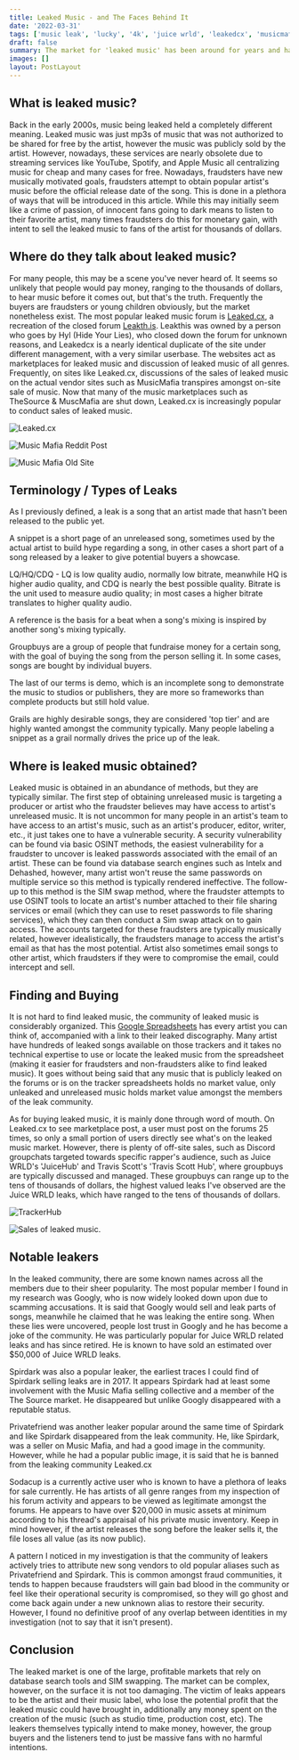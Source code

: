 ```yaml
---
title: Leaked Music - and The Faces Behind It
date: '2022-03-31'
tags: ['music leak', 'lucky', '4k', 'juice wrld', 'leakedcx', 'musicmafia']
draft: false
summary: The market for 'leaked music' has been around for years and has taken different forms and shapes. Nowadays, fraudsters are managing to obtain artist music before the official release date, with a market of hundreds of thousands of dollars behind it.
images: []
layout: PostLayout
---
```


## What is leaked music?

Back in the early 2000s, music being leaked held a completely different meaning. Leaked music was just mp3s of music that was not authorized to be shared for free by the artist, however the music was publicly sold by the artist. However, nowadays, these services are nearly obsolete due to streaming services like YouTube, Spotify, and Apple Music all centralizing music for cheap and many cases for free. Nowadays, fraudsters have new musically motivated goals, fraudsters attempt to obtain popular artist's music before the official release date of the song. This is done in a plethora of ways that will be introduced in this article. While this may initially seem like a crime of passion, of innocent fans going to dark means to listen to their favorite artist, many times fraudsters do this for monetary gain, with intent to sell the leaked music to fans of the artist for thousands of dollars.

## Where do they talk about leaked music?

For many people, this may be a scene you've never heard of. It seems so unlikely that people would pay money, ranging to the thousands of dollars, to hear music before it comes out, but that's the truth. Frequently the buyers are fraudsters or young children obviously, but the market nonetheless exist. The most popular leaked music forum is [Leaked.cx](https://leaked.cx), a recreation of the closed forum [Leakth.is](https://leakth.is). Leakthis was owned by a person who goes by Hyl (Hide Your Lies), who closed down the forum for unknown reasons, and Leakedcx is a nearly identical duplicate of the site under different management, with a very similar userbase. The websites act as marketplaces for leaked music and discussion of leaked music of all genres. Frequently, on sites like Leaked.cx, discussions of the sales of leaked music on the actual vendor sites such as MusicMafia transpires amongst on-site sale of music. Now that many of the music marketplaces such as TheSource & MuscMafia are shut down, Leaked.cx is increasingly popular to conduct sales of leaked music.

![Leaked.cx](/static/images/music/leakedcx.png)

![Music Mafia Reddit Post](/static/images/music/musicmafia_reddit.png)

![Music Mafia Old Site](/static/images/music/musicmafia.png)

## Terminology / Types of Leaks

As I previously defined, a leak is a song that an artist made that hasn't been released to the public yet.

A snippet is a short page of an unreleased song, sometimes used by the actual artist to build hype regarding a song, in other cases a short part of a song released by a leaker to give potential buyers a showcase.

LQ/HQ/CDQ - LQ is low quality audio, normally low bitrate, meanwhile HQ is higher audio quality, and CDQ is nearly the best possible quality. Bitrate is the unit used to measure audio quality; in most cases a higher bitrate translates to higher quality audio.

A reference is the basis for a beat when a song's mixing is inspired by another song's mixing typically.

Groupbuys are a group of people that fundraise money for a certain song, with the goal of buying the song from the person selling it. In some cases, songs are bought by individual buyers.

The last of our terms is demo, which is an incomplete song to demonstrate the music to studios or publishers, they are more so frameworks than complete products but still hold value.

Grails are highly desirable songs, they are considered 'top tier' and are highly wanted amongst the community typically. Many people labeling a snippet as a grail normally drives the price up of the leak.

## Where is leaked music obtained?

Leaked music is obtained in an abundance of methods, but they are typically similar. The first step of obtaining unreleased music is targeting a producer or artist who the fraudster believes may have access to artist's unreleased music. It is not uncommon for many people in an artist's team to have access to an artist's music, such as an artist's producer, editor, writer, etc., it just takes one to have a vulnerable security. A security vulnerability can be found via basic OSINT methods, the easiest vulnerability for a fraudster to uncover is leaked passwords associated with the email of an artist. These can be found via database search engines such as Intelx and Dehashed, however, many artist won't reuse the same passwords on multiple service so this method is typically rendered ineffective. The follow-up to this method is the SIM swap method, where the fraudster attempts to use OSINT tools to locate an artist's number attached to their file sharing services or email (which they can use to reset passwords to file sharing services), which they can then conduct a Sim swap attack on to gain access. The accounts targeted for these fraudsters are typically musically related, however idealistically, the fraudsters manage to access the artist's email as that has the most potential. Artist also sometimes email songs to other artist, which fraudsters if they were to compromise the email, could intercept and sell.

## Finding and Buying

It is not hard to find leaked music, the community of leaked music is considerably organized. This [Google Spreadsheets](https://docs.google.com/spreadsheets/d/1zoOIaNbBvfuL3sS3824acpqGxOdSZSIHM8-nI9C-Vfc/edit#gid=1114336431) has every artist you can think of, accompanied with a link to their leaked discography. Many artist have hundreds of leaked songs available on those trackers and it takes no technical expertise to use or locate the leaked music from the spreadsheet (making it easier for fraudsters and non-fraudsters alike to find leaked music). It goes without being said that any music that is publicly leaked on the forums or is on the tracker spreadsheets holds no market value, only unleaked and unreleased music holds market value amongst the members of the leak community.

As for buying leaked music, it is mainly done through word of mouth. On Leaked.cx to see marketplace post, a user must post on the forums 25 times, so only a small portion of users directly see what's on the leaked music market. However, there is plenty of off-site sales, such as Discord groupchats targeted towards specific rapper's audience, such as Juice WRLD's 'JuiceHub' and Travis Scott's 'Travis Scott Hub', where groupbuys are typically discussed and managed. These groupbuys can range up to the tens of thousands of dollars, the highest valued leaks I've observed are the Juice WRLD leaks, which have ranged to the tens of thousands of dollars.

![TrackerHub](/static/images/music/trackerhub.png)

![Sales of leaked music.](/static/images/music/sales_leaked.png)

## Notable leakers

In the leaked community, there are some known names across all the members due to their sheer popularity. The most popular member I found in my research was Googly, who is now widely looked down upon due to scamming accusations. It is said that Googly would sell and leak parts of songs, meanwhile he claimed that he was leaking the entire song. When these lies were uncovered, people lost trust in Googly and he has become a joke of the community. He was particularly popular for Juice WRLD related leaks and has since retired. He is known to have sold an estimated over \$50,000 of Juice WRLD leaks.

Spirdark was also a popular leaker, the earliest traces I could find of Spirdark selling leaks are in 2017. It appears Spirdark had at least some involvement with the Music Mafia selling collective and a member of the The Source market. He disappeared but unlike Googly disappeared with a reputable status.

Privatefriend was another leaker popular around the same time of Spirdark and like Spirdark disappeared from the leak community. He, like Spirdark, was a seller on Music Mafia, and had a good image in the community. However, while he had a popular public image, it is said that he is banned from the leaking community Leaked.cx

Sodacup is a currently active user who is known to have a plethora of leaks for sale currently. He has artists of all genre ranges from my inspection of his forum activity and appears to be viewed as legitimate amongst the forums. He appears to have over \$20,000 in music assets at minimum according to his thread's appraisal of his private music inventory. Keep in mind however, if the artist releases the song before the leaker sells it, the file loses all value (as its now public).

A pattern I noticed in my investigation is that the community of leakers actively tries to attribute new song vendors to old popular aliases such as Privatefriend and Spirdark. This is common amongst fraud communities, it tends to happen because fraudsters will gain bad blood in the community or feel like their operational security is compromised, so they will go ghost and come back again under a new unknown alias to restore their security. However, I found no definitive proof of any overlap between identities in my investigation (not to say that it isn't present).

## Conclusion

The leaked market is one of the large, profitable markets that rely on database search tools and SIM swapping. The market can be complex, however, on the surface it is not too damaging. The victim of leaks appears to be the artist and their music label, who lose the potential profit that the leaked music could have brought in, additionally any money spent on the creation of the music (such as studio time, production cost, etc). The leakers themselves typically intend to make money, however, the group buyers and the listeners tend to just be massive fans with no harmful intentions.
